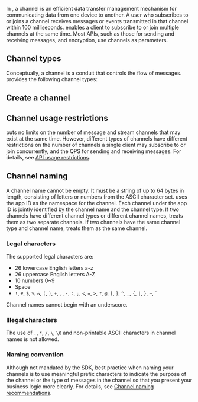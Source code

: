
In <Vg k="SIG" />, a channel is an efficient data transfer management mechanism for communicating data from one device to another. A user who subscribes to or joins a channel receives messages or events transmitted in that channel within 100 milliseconds. <Vg k="COMPANY" /> enables a client to subscribe to or join multiple channels at the same time. Most <Vpd k="SDK" /> APIs, such as those for sending and receiving messages, and encryption, use channels as parameters.

## Channel types

Conceptually, a channel is a conduit that controls the flow of messages. <Vg k="SIG" /> provides the following channel types:

<ChannelTypes/>

## Create a channel

<CreateChannel/>

## Channel usage restrictions

<Vg k="SIG" /> puts no limits on the number of message and stream channels that may exist at the same time. However, different types of channels have different restrictions on the number of channels a single client may subscribe to or join concurrently, and the QPS for sending and receiving messages. For details, see [API usage restrictions](../reference/limitations).

## Channel naming

A channel name cannot be empty. It must be a string of up to 64 bytes in length, consisting of letters or numbers from the ASCII character set. <Vg k="SIG" /> uses the app ID as the namespace for the channel. Each channel under the app ID is jointly identified by the channel name and the channel type. If two channels have different channel types or different channel names, <Vg k="SIG" /> treats them as two separate channels. If two channels have the same channel type and channel name, <Vg k="SIG" /> treats them as the same channel.

### Legal characters

The supported legal characters are:

- 26 lowercase English letters a-z
- 26 uppercase English letters A-Z
- 10 numbers 0~9
- Space
- `!`, `#`, `$`, `%`, `&`, `(`, `)`, `+`, `,`, `-`, `:`, `;`, `<`, `=`, `>`, `?`, `@`, `[`, `]`, `^`, `_`, `{`, `|`, `}`, `~`, `` ` ``

<Admonition type="caution" title="Important">
  Channel names cannot begin with an underscore.
</Admonition>

### Illegal characters

The use of `.`, `*`, `/`, `\`, `\0` and non-printable ASCII characters in channel names is not allowed.

### Naming convention

Although not mandated by the SDK, best practice when naming your channels is to use meaningful prefix characters to indicate the purpose of the channel or the type of messages in the channel so that you present your business logic more clearly. For details, see [Channel naming recommendations](../best-practices/channel-naming).
